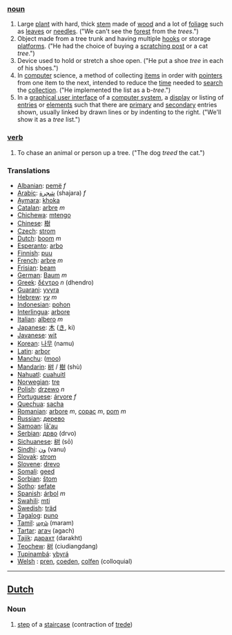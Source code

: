 ===[[noun]]===

#Large [[plant]] with hard, thick [[stem]] made of [[wood]] and a lot of [[foliage]] such as [[leaf|leaves]] or [[needle|needles]]. ("We can't see the [[forest]] from the ''trees''.")
#Object made from a tree trunk and having multiple [[hook|hooks]] or storage [[platform|platforms]].  ("He had the choice of buying a [[scratching post]] or a cat ''tree''.")
#Device used to hold or stretch a shoe open.  ("He put a shoe ''tree'' in each of his shoes.")
#In [[computer]] science, a method of collecting [[item|items]] in order with [[pointer|pointers]] from one item to the next, intended to reduce the [[time]] needed to [[search]] the [[collection]].  ("He implemented the list as a b-''tree''.")
#In a [[graphical user interface]] of a [[computer system]], a [[display]] or listing of [[entries]] or [[element|elements]] such that there are [[primary]] and [[secondary]] entries shown, usually linked by drawn lines or by indenting to the right. ("We'll show it as a ''tree'' list.")
===[[verb]]===
#To chase an animal or person up a tree.  ("The dog ''treed'' the cat.")

===Translations===

*[[Albanian]]: [[pemë]] ''f''
*[[Arabic]]: [[شجرة]] (shajara) ''f''
*[[Aymara]]: [[khoka]]
*[[Catalan]]: [[arbre]] ''m''
*[[Chichewa]]: [[mtengo]]
*[[Chinese]]: [[樹]]
*[[Czech]]: [[strom]]
*[[Dutch]]: [[boom]] ''m''
*[[Esperanto]]: [[arbo]]
*[[Finnish]]: [[puu]]
*[[French]]: [[arbre]] ''m''
*[[Frisian]]: [[beam]]
*[[German]]: [[Baum]] ''m''
*[[Greek]]: [[δέντρο]] ''n'' (dhendro)
*[[Guarani]]: [[yvyra]]
*[[Hebrew]]: [[עץ]] ''m''
*[[Indonesian]]: [[pohon]]
*[[Interlingua]]: [[arbore]]
*[[Italian]]: [[albero]] ''m''
*[[Japanese]]: [[木]] ([[き]], ki)
*[[Javanese]]: [[wit]]
*[[Korean]]: [[나무]] (namu)
*[[Latin]]: [[arbor]] 
*[[Manchu]]: ([[moo]])
*[[Mandarin]]: [[树]] / [[樹]] (shù)
*[[Nahuatl]]: [[cuahuitl]]
*[[Norwegian]]: [[tre]]
*[[Polish]]: [[drzewo]] ''n''
*[[Portuguese]]: [[árvore]] ''f''
*[[Quechua]]: [[sacha]]
*[[Romanian]]: [[arbore]] ''m'', [[copac]] ''m'', [[pom]] ''m''
*[[Russian]]: [[дерево]]
*[[Samoan]]: [[lā'au]]
*[[Serbian]]: [[дрво]] (drvo)
*[[Sichuanese]]: [[树]] (sō)
*[[Sindhi]]: [[ون]] (vanu)
*[[Slovak]]: [[strom]]
*[[Slovene]]: [[drevo]]
*[[Somali]]: [[geed]]
*[[Sorbian]]: [[štom]] 
*[[Sotho]]: [[sefate]]
*[[Spanish]]: [[árbol]] ''m''
*[[Swahili]]: [[mti]]
*[[Swedish]]: [[träd]]
*[[Tagalog]]: [[puno]]
*[[Tamil]]: [[மரம்]] (maram)
*[[Tartar]]: [[агач]] (agach)
*[[Tajik]]: [[дарахт]] (darakht)
*[[Teochew]]: [[树]] (ciudiangdang)
*[[Tupinambá]]: [[ybyrá]]
*[[Welsh]] : [[pren]], [[coeden]], [[colfen]] (colloquial)

----

==[[Dutch]]==

===Noun===

# [[step]] of a [[staircase]] (contraction of [[trede]])